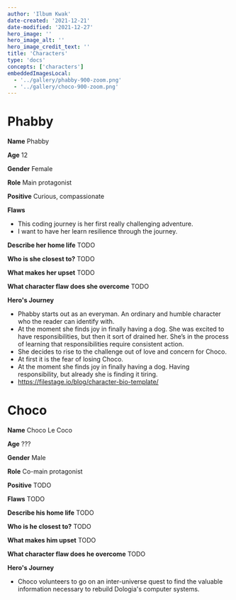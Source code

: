 ```yaml
---
author: 'Ilbum Kwak'
date-created: '2021-12-21'
date-modified: '2021-12-27'
hero_image: ''
hero_image_alt: ''
hero_image_credit_text: ''
title: 'Characters'
type: 'docs'
concepts: ['characters']
embeddedImagesLocal:
  - '../gallery/phabby-900-zoom.png'
  - '../gallery/choco-900-zoom.png'
---
```



# Phabby

<GatsbyImage
  alt="Phabby"
  image={getImage(props.localImages[0])}
  className="max-width-5rem"
/>

**Name** Phabby

**Age** 12

**Gender** Female

**Role** Main protagonist

**Positive** Curious, compassionate

**Flaws**

- This coding journey is her first really challenging adventure.
- I want to have her learn resilience through the journey.

**Describe her home life**
TODO

**Who is she closest to?**
TODO

**What makes her upset**
TODO

**What character flaw does she overcome**
TODO

**Hero's Journey**

- Phabby starts out as an everyman. An ordinary and humble character who the reader can identify with.
- At the moment she finds joy in finally having a dog. She was excited to have responsibilities, but then it sort of drained her. She’s in the process of learning that responsibilities require consistent action.
- She decides to rise to the challenge out of love and concern for Choco.
- At first it is the fear of losing Choco.
- At the moment she finds joy in finally having a dog. Having responsibility, but already she is finding it tiring.
- https://filestage.io/blog/character-bio-template/

# Choco

<GatsbyImage
  alt="Phabby"
  image={getImage(props.localImages[1])}
  className="max-width-5rem"
/>

**Name** Choco Le Coco

**Age** ???

**Gender** Male

**Role** Co-main protagonist

**Positive** TODO

**Flaws** TODO

**Describe his home life**
TODO

**Who is he closest to?**
TODO

**What makes him upset**
TODO

**What character flaw does he overcome**
TODO

**Hero's Journey**

- Choco volunteers to go on an inter-universe quest to find the valuable information necessary to rebuild Dologia's computer systems.
